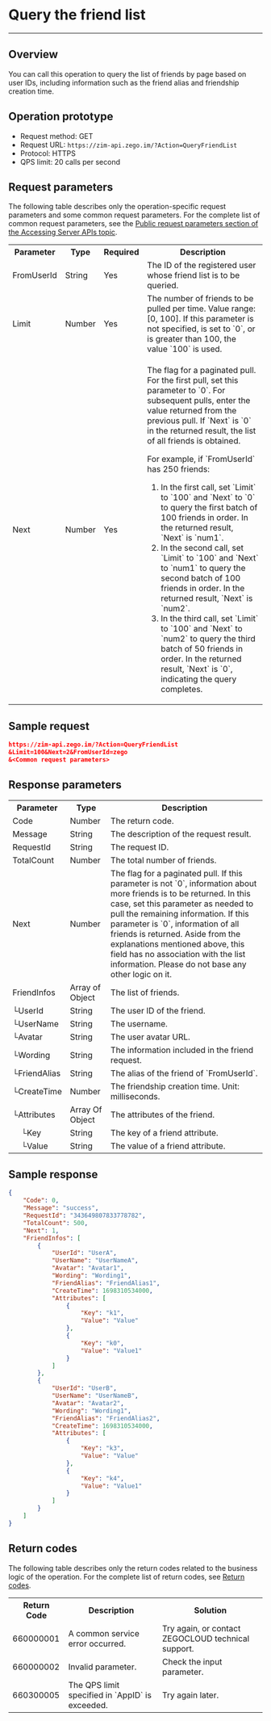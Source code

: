 # Query the friend list

- - -



## Overview

You can call this operation to query the list of friends by page based on user IDs, including information such as the friend alias and friendship creation time.

## Operation prototype

- Request method: GET
- Request URL: `https://zim-api.zego.im/?Action=QueryFriendList`
- Protocol: HTTPS
- QPS limit: 20 calls per second

## Request parameters

The following table describes only the operation-specific request parameters and some common request parameters. For the complete list of common request parameters, see the [Public request parameters section of the Accessing Server APIs topic](../Accessing%20Server%20APIs.mdx#public-request-parameters).

<table>

<tbody><tr>
<th>Parameter</th>
<th>Type</th>
<th>Required</th>
<th>Description</th>
</tr>
<tr>
<td>FromUserId</td>
<td>String</td>
<td>Yes</td>
<td>The ID of the registered user whose friend list is to be queried.</td>
</tr>
<tr>
<td>Limit</td>
<td>Number</td>
<td>Yes</td>
<td>The number of friends to be pulled per time. Value range: [0, 100]. If this parameter is not specified, is set to `0`, or is greater than 100, the value `100` is used.</td>
</tr>
<tr>
<td>Next</td>
<td>Number</td>
<td>Yes</td>
<td><p>The flag for a paginated pull. For the first pull, set this parameter to `0`. For subsequent pulls, enter the value returned from the previous pull. If `Next` is `0` in the returned result, the list of all friends is obtained.</p><p>For example, if `FromUserId` has 250 friends:</p><ol><li>In the first call, set `Limit` to `100` and `Next` to `0` to query the first batch of 100 friends in order. In the returned result, `Next` is `num1`.</li><li>In the second call, set `Limit` to `100` and `Next` to `num1` to query the second batch of 100 friends in order. In the returned result, `Next` is `num2`.</li><li>In the third call, set `Limit` to `100` and `Next` to `num2` to query the third batch of 50 friends in order. In the returned result, `Next` is `0`, indicating the query completes.</li></ol><p></p></td>
</tr>
</tbody></table>

## Sample request

```json
https://zim-api.zego.im/?Action=QueryFriendList
&Limit=100&Next=2&FromUserId=zego
&<Common request parameters>
```

## Response parameters

<table class="collapsible-table" >

<tbody><tr data-row-level="1">
<th>Parameter</th>
<th>Type</th>
<th>Description</th>
</tr>
<tr data-row-level="2">
<td>Code</td>
<td>Number</td>
<td>The return code.</td>
</tr>
<tr data-row-level="3">
<td>Message</td>
<td>String</td>
<td>The description of the request result.</td>
</tr>
<tr data-row-level="4">
<td>RequestId</td>
<td>String</td>
<td>The request ID.</td>
</tr>
<tr data-row-level="5">
<td>TotalCount</td>
<td>Number</td>
<td>The total number of friends.</td>
</tr>
<tr data-row-level="6">
<td>Next</td>
<td>Number</td>
<td>The flag for a paginated pull. If this parameter is not `0`, information about more friends is to be returned. In this case, set this parameter as needed to pull the remaining information. If this parameter is `0`, information of all friends is returned. <Note>Aside from the explanations mentioned above, this field has no association with the list information. Please do not base any other logic on it.</Note></td>
</tr>
<tr data-row-level="7" data-row-child="true">
<td>FriendInfos</td>
<td>Array of Object</td>
<td>The list of friends.</td>
</tr>
<tr data-row-level="7-1">
<td>└UserId</td>
<td>String</td>
<td>The user ID of the friend.</td>
</tr>
<tr data-row-level="7-2">
<td>└UserName</td>
<td>String</td>
<td>The username.</td>
</tr>
<tr data-row-level="7-3">
<td>└Avatar</td>
<td>String</td>
<td>The user avatar URL.</td>
</tr>
<tr data-row-level="7-4">
<td>└Wording</td>
<td>String</td>
<td>The information included in the friend request.</td>
</tr>
<tr data-row-level="7-5">
<td>└FriendAlias</td>
<td>String</td>
<td>The alias of the friend of `FromUserId`.</td>
</tr>
<tr data-row-level="7-6">
<td>└CreateTime</td>
<td>Number</td>
<td>The friendship creation time. Unit: milliseconds.</td>
</tr>
<tr data-row-level="7-7" data-row-child="true">
<td>└Attributes</td>
<td>Array Of Object</td>
<td>The attributes of the friend.</td>
</tr>
<tr data-row-level="7-7-1">
<td>&nbsp;&nbsp;&nbsp;&nbsp;└Key</td>
<td>String</td>
<td>The key of a friend attribute.</td>
</tr>
<tr data-row-level="7-7-2">
<td>&nbsp;&nbsp;&nbsp;&nbsp;└Value</td>
<td>String</td>
<td>The value of a friend attribute.</td>
</tr>
</tbody>
</table>

## Sample response

```json
{
    "Code": 0,
    "Message": "success",
    "RequestId": "343649807833778782",
    "TotalCount": 500,
    "Next": 1,
    "FriendInfos": [
        {
            "UserId": "UserA",
            "UserName": "UserNameA",
            "Avatar": "Avatar1",
            "Wording": "Wording1",
            "FriendAlias": "FriendAlias1",
            "CreateTime": 1698310534000,
            "Attributes": [
                {
                    "Key": "k1",
                    "Value": "Value"
                },
                {
                    "Key": "k0",
                    "Value": "Value1"
                }
            ]
        },
        {
            "UserId": "UserB",
            "UserName": "UserNameB",
            "Avatar": "Avatar2",
            "Wording": "Wording1",
            "FriendAlias": "FriendAlias2",
            "CreateTime": 1698310534000,
            "Attributes": [
                {
                    "Key": "k3",
                    "Value": "Value"
                },
                {
                    "Key": "k4",
                    "Value": "Value1"
                }
            ]
        }
    ]
}
```

## Return codes

The following table describes only the return codes related to the business logic of the operation. For the complete list of return codes, see [Return codes](../Return%20codes.mdx).

<table>

<tbody><tr>
<th>Return Code</th>
<th>Description</th>
<th>Solution</th>
</tr>
<tr>
<td>660000001</td>
<td>A common service error occurred.</td>
<td>Try again, or contact ZEGOCLOUD technical support.</td>
</tr>
<tr>
<td>660000002</td>
<td>Invalid parameter.</td>
<td>Check the input parameter.</td>
</tr>
<tr>
<td>660300005</td>
<td>The QPS limit specified in `AppID` is exceeded.</td>
<td>Try again later.</td>
</tr>
</tbody></table>
